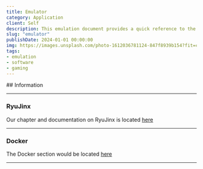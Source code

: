 ```yaml
---
title: Emulator
category: Application
client: Self
description: This emulation document provides a quick reference to the different types of emulators within our eco-system.
slug: "emulator"
publishDate: 2024-01-01 00:00:00
img: https://images.unsplash.com/photo-1612036781124-847f8939b154?fit=crop&w=1400&h=700&q=75
tags:
- emulation
- software
- gaming
---
```




<MDXJS>
## Information


---

### RyuJinx

Our chapter and documentation on RyuJinx is located [here](https://kbve.com/application/emulator/ryujinx/)

---

### Docker

The Docker section would be located [here](https://kbve.com/application/docker/)

---


</MDXJS>